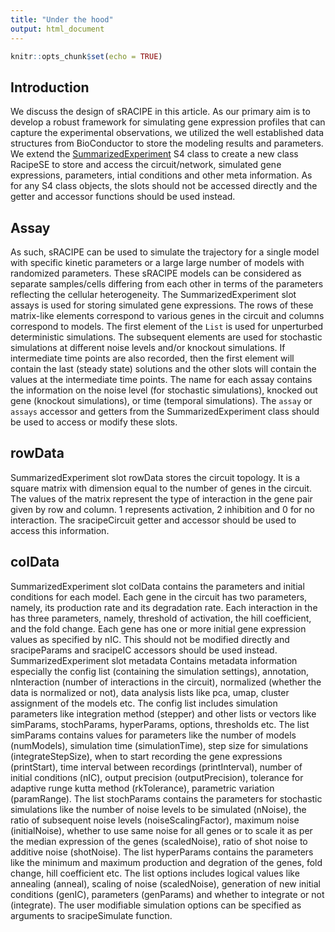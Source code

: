 ```yaml
---
title: "Under the hood"
output: html_document
---
```


```r
knitr::opts_chunk$set(echo = TRUE)
```

## Introduction

We discuss the design of sRACIPE in this article. As our primary aim is to develop 
a robust framework for simulating gene expression profiles that can capture
the experimental observations, we utilized the well established data structures 
from BioConductor to store the modeling results and parameters. We extend the 
[SummarizedExperiment](http://bioconductor.org/packages/release/bioc/html/SummarizedExperiment.html) 
S4 class to create a new class RacipeSE to store and access the circuit/network,
simulated gene expressions, parameters, intial conditions and other meta 
information. As for any S4 class objects, the slots should not be accessed 
directly and the getter and accessor functions should be used instead. 

## Assay
As such, sRACIPE can be used to simulate the trajectory for a single model with specific kinetic parameters
or a large large number of models with randomized parameters. 
These sRACIPE models can be considered as separate samples/cells differing from 
each other in terms of the parameters reflecting the cellular heterogeneity. 
The SummarizedExperiment slot assays is used for storing simulated gene expressions. 
The rows of these matrix-like elements correspond to various genes in the 
circuit and columns correspond to models. The first element of the `List` 
is used for unperturbed deterministic simulations. 
The subsequent elements are used for stochastic simulations at 
different noise levels and/or knockout simulations. If intermediate time points 
are also recorded, then the first element will contain the last (steady state)
solutions and the other slots will contain the values at the intermediate time 
points. The name for each assay contains the information on the noise level (for
stochastic simulations), knocked out gene (knockout simulations), or time (temporal simulations).
The `assay` or `assays` accessor and getters from the SummarizedExperiment class
should be used to access or modify these slots.

## rowData
SummarizedExperiment slot rowData stores the circuit topology. 
It is a square matrix with dimension equal to the number of genes in the circuit. 
The values of the matrix represent the type of interaction in the gene pair given by row and column. 1 represents activation, 2 inhibition and 0 for no interaction. The sracipeCircuit getter and 
accessor should be used to access this information. 

## colData
SummarizedExperiment slot colData contains the parameters and initial conditions for each model. Each gene in the circuit has two parameters, namely, its production rate and its degradation rate. Each interaction in the has three parameters, namely, threshold of activation, the hill coefficient, and the fold change. Each gene has one or more initial gene expression values as specified by nIC. This should not be modified directly and sracipeParams and sracipeIC accessors should be used instead. SummarizedExperiment slot metadata Contains metadata information especially the config list (containing the simulation settings), annotation, nInteraction (number of interactions in the circuit), normalized (whether the data is normalized or not), data analysis lists like pca, umap, cluster assignment of the models etc. The config list includes simulation parameters like integration method (stepper) and other lists or vectors like simParams, stochParams, hyperParams, options, thresholds etc. The list simParams contains values for parameters like the number of models (numModels), simulation time (simulationTime), step size for simulations (integrateStepSize), when to start recording the gene expressions (printStart), time interval between recordings (printInterval), number of initial conditions (nIC), output precision (outputPrecision), tolerance for adaptive runge kutta method (rkTolerance), parametric variation (paramRange). The list stochParams contains the parameters for stochastic simulations like the number of noise levels to be simulated (nNoise), the ratio of subsequent noise levels (noiseScalingFactor), maximum noise (initialNoise), whether to use same noise for all genes or to scale it as per the median expression of the genes (scaledNoise), ratio of shot noise to additive noise (shotNoise). The list hyperParams contains the parameters like the minimum and maximum production and degration of the genes, fold change, hill coefficient etc. The list options includes logical values like annealing (anneal), scaling of noise (scaledNoise), generation of new initial conditions (genIC), parameters (genParams) and whether to integrate or not (integrate). The user modifiable simulation options can be specified as arguments to sracipeSimulate function.